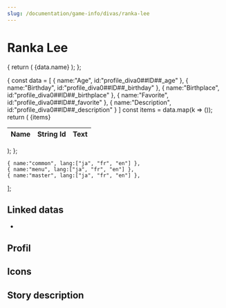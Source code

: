 ```yaml
---
slug: /documentation/game-info/divas/ranka-lee
---
```


# Ranka Lee


{
  return (
    <tr>
    <td>{data.name}</td>
    <td><DivaLanguageLink bank="common" id={data.id} language={language} /></td>
    <td><DivaString bank="common" id={data.id} language={language} /></td>
    </tr>
  );
};

{
  const data = 
  [
    {
      name:"Age",
      id:"profile_diva0##ID##_age"
    },
    {
      name:"Birthday",
      id:"profile_diva0##ID##_birthday"
    },
    {
      name:"Birthplace",
      id:"profile_diva0##ID##_birthplace"
    },
    {
      name:"Favorite",
      id:"profile_diva0##ID##_favorite"
    },
    {
      name:"Description",
      id:"profile_diva0##ID##_description"
    }
  ]
  const items = data.map(k => (<DivaInfoProfileTableRow data={k} language={language} />));
  return (
    <table>
    <thead>
    <tr>
    <th>Name</th>
    <th>String Id</th>
    <th>Text</th>
    </tr>
    </thead>
    <tbody>
    {items}
    </tbody>
    </table>
  );
};

    { name:"common", lang:["ja", "fr", "en"] },
    { name:"menu", lang:["ja", "fr", "en"] },
    { name:"master", lang:["ja", "fr", "en"] },
  ];

<LanguageContext files={languagesFiles}>

<DivaIdContext divaId="6">

<div style={{position:'relative'}}><div style={{position: 'absolute',top:'-140px', right:'-50px', width:'40%'}}><DivaImage type="l_size" /></div></div>

## Linked datas

* <!--<Link href={getLinkById("documentation/database/diva/diva"+(6 - 1).toString().padStart(2, '0'))} >Database</Link>-->

## Profil

<Tabs groupId="language">
  <TabItem value="ja" label="Japanese" default>
    <DivaInfoProfileTable language="ja" />
  </TabItem>
  <TabItem value="fr" label="French">
    <DivaInfoProfileTable language="fr" />
  </TabItem>
  <TabItem value="en" label="English">
    <DivaInfoProfileTable language="en" />
  </TabItem>
</Tabs>

## Icons


<Tabs groupId="divaIcon">
  <TabItem value="s_size" label="S size" default>
    <DivaImage type="s_size" />
  </TabItem>
  <TabItem value="m_size" label="M size" default>
    <DivaImage type="m_size" />
  </TabItem>
  <TabItem value="l_size" label="L size" default>
    <DivaImage type="l_size" />
  </TabItem>
  <TabItem value="ps" label="PS" default>
    <DivaImage type="ps" />
  </TabItem>
  <TabItem value="story" label="Story" default>
    <DivaImage type="story" />
  </TabItem>
  <TabItem value="small_bustup" label="Small bustup" default>
    <DivaImage type="small_bustup" />
  </TabItem>
  <TabItem value="standing_costume" label="Standing Costume" default>
    <DivaImage type="standing_costume" />
  </TabItem>
  <TabItem value="event_go_diva" label="Event Go Diva" default>
    <DivaImage type="event_go_diva" />
  </TabItem>
  <TabItem value="event_go_diva_typed" label="Event Go Diva Typed" default>
    <DivaImage type="event_go_diva_typed" />
  </TabItem>
</Tabs>


## Story description

<Tabs groupId="language">
  <TabItem value="ja" label="Japanese" default>

<DivaLanguageLink bank="menu" id="story_diva_desc_##ID##" language="ja" />  

<blockquote><DivaString bank="menu" id="story_diva_desc_##ID##" language="ja" /></blockquote>

  </TabItem>
  <TabItem value="fr" label="French">

<DivaLanguageLink bank="menu" id="story_diva_desc_##ID##" language="fr" />  

<blockquote><DivaString bank="menu" id="story_diva_desc_##ID##" language="fr" /></blockquote>

  </TabItem>
  <TabItem value="en" label="English">

<DivaLanguageLink bank="menu" id="story_diva_desc_##ID##" language="en" />  

<blockquote><DivaString bank="menu" id="story_diva_desc_##ID##" language="en" /></blockquote>

  </TabItem>
</Tabs>
</DivaIdContext>
</LanguageContext>
